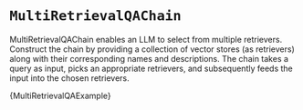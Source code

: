 
# `MultiRetrievalQAChain`

MultiRetrievalQAChain enables an LLM to select from multiple retrievers. Construct the chain by providing a collection of vector stores (as retrievers) along with their corresponding names and descriptions. The chain takes a query as input, picks an appropriate retrievers, and subsequently feeds the input into the chosen retrievers.

<CodeBlock language="typescript">{MultiRetrievalQAExample}</CodeBlock>
